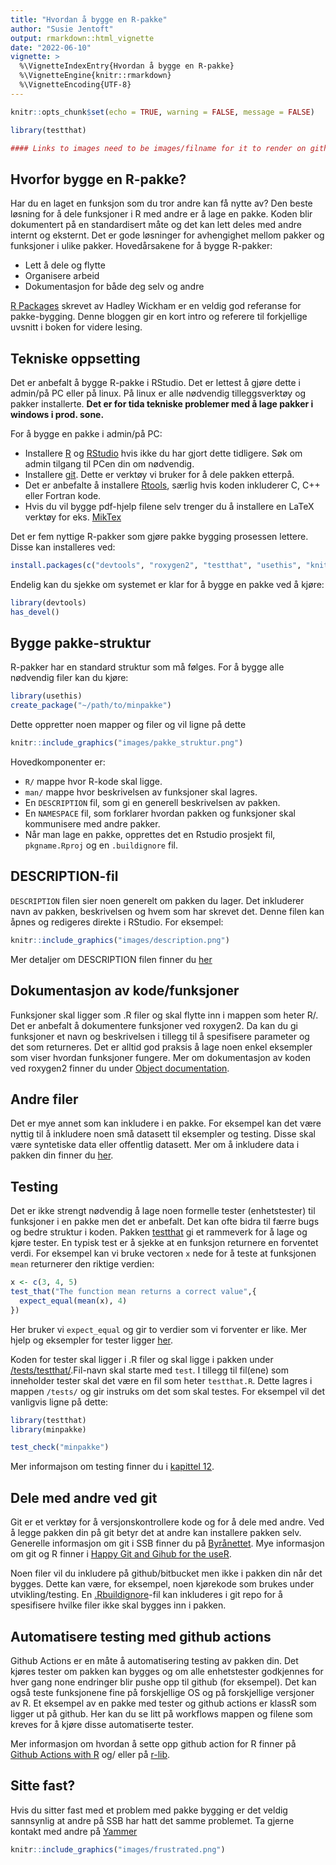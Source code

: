 ```yaml
---
title: "Hvordan å bygge en R-pakke"
author: "Susie Jentoft"
output: rmarkdown::html_vignette
date: "2022-06-10"
vignette: >
  %\VignetteIndexEntry{Hvordan å bygge en R-pakke}
  %\VignetteEngine{knitr::rmarkdown}
  %\VignetteEncoding{UTF-8}
---
```



```r
knitr::opts_chunk$set(echo = TRUE, warning = FALSE, message = FALSE)

library(testthat)

#### Links to images need to be images/filname for it to render on github!!
```

## Hvorfor bygge en R-pakke?
Har du en laget en funksjon som du tror andre kan få nytte av? Den beste løsning for å dele funksjoner i R med andre er å lage en pakke. Koden blir dokumentert på en standardisert måte og det kan lett deles med andre internt og eksternt. Det er gode løsninger for avhengighet mellom pakker og funksjoner i ulike pakker. Hovedårsakene for å bygge R-pakker:

* Lett å dele og flytte
* Organisere arbeid
* Dokumentasjon for både deg selv og andre

[R Packages](https://r-pkgs.org/index.html) skrevet av Hadley Wickham er en veldig god referanse for pakke-bygging. Denne bloggen gir en kort intro og referere til forkjellige uvsnitt i boken for videre lesing.


## Tekniske oppsetting
Det er anbefalt å bygge R-pakke i RStudio. Det er lettest å gjøre dette i admin/på PC eller på linux. På linux er alle nødvendig tilleggsverktøy og pakker installerte. **Det er for tida tekniske problemer med å lage pakker i windows i prod. sone.**  

For å bygge en pakke i admin/på PC:

 - Installere [R](https://www.r-project.org/) og [RStudio](https://www.rstudio.com/products/rstudio/) hvis ikke du har gjort dette tidligere. Søk om admin tilgang til PCen din om nødvendig. 
 - Installere [git](https://git-scm.com/). Dette er verktøy vi bruker for å dele pakken etterpå. 
 - Det er anbefalte å installere [Rtools](https://cran.r-project.org/bin/windows/Rtools/rtools40.html), særlig hvis koden inkluderer C, C++ eller Fortran kode.
 - Hvis du vil bygge pdf-hjelp filene selv trenger du å installere en LaTeX verktøy for eks. [MikTex](https://miktex.org/download)

Det er fem nyttige R-pakker som gjøre pakke bygging prosessen lettere. Disse kan installeres ved:

```r
install.packages(c("devtools", "roxygen2", "testthat", "usethis", "knitr"))
```

Endelig kan du sjekke om systemet er klar for å bygge en pakke ved å kjøre:

```r
library(devtools)
has_devel()
```


## Bygge pakke-struktur
R-pakker har en standard struktur som må følges. For å bygge alle nødvendig filer kan du kjøre:

```r
library(usethis)
create_package("~/path/to/minpakke")
```

Dette  oppretter noen mapper og filer og vil ligne på dette

```r
knitr::include_graphics("images/pakke_struktur.png")
```

Hovedkomponenter er:

 - `R/`  mappe hvor R-kode skal ligge.
 - `man/`  mappe hvor beskrivelsen av funksjoner skal lagres.
 - En `DESCRIPTION` fil, som gi en generell beskrivelsen av pakken.
 - En `NAMESPACE` fil, som forklarer hvordan pakken og funksjoner skal kommunisere med andre pakker.
 - Når man lage en pakke, opprettes det en Rstudio prosjekt fil, `pkgname.Rproj` og en `.buildignore` fil.

## DESCRIPTION-fil
`DESCRIPTION` filen sier noen generelt om pakken du lager. Det inkluderer navn av pakken, beskrivelsen og hvem som har skrevet det. Denne filen kan åpnes og redigeres direkte i RStudio. For eksempel:

```r
knitr::include_graphics("images/description.png")
```

Mer detaljer om DESCRIPTION filen finner du [her](https://r-pkgs.org/description.html) 


## Dokumentasjon av kode/funksjoner
Funksjoner skal ligger som .R filer og skal flytte inn i mappen som heter R/. Det er anbefalt å dokumentere funksjoner ved roxygen2. Da kan du gi funksjoner et navn og beskrivelsen i tillegg til å spesifisere parameter og det som returneres. Det er alltid god praksis å lage noen enkel eksempler som viser hvordan funksjoner fungere. Mer om dokumentasjon av koden ved roxygen2 finner du under [Object documentation](https://r-pkgs.org/man.html).

## Andre filer
Det er mye annet som kan inkludere i en pakke. For eksempel kan det være nyttig til å inkludere noen små datasett til eksempler og testing. Disse skal være syntetiske data eller offentlig datasett. Mer om å inkludere data i pakken din finner du [her](https://r-pkgs.org/data.html).


## Testing
Det er ikke strengt nødvendig å lage noen formelle tester (enhetstester) til funksjoner i en pakke men det er anbefalt. Det kan ofte bidra til færre bugs og bedre struktur i koden. Pakken [testthat](https://testthat.r-lib.org) gi et rammeverk for å lage og kjøre tester. En typisk test er å sjekke at en funksjon returnere en forventet verdi. For eksempel kan vi bruke vectoren `x` nede for å teste at funksjonen `mean` returnerer den riktige verdien:

```r
x <- c(3, 4, 5)
test_that("The function mean returns a correct value",{
  expect_equal(mean(x), 4)
})
```

Her bruker vi `expect_equal` og gir to verdier som vi forventer er like. Mer hjelp og eksempler for tester ligger [her](https://r-pkgs.org/tests.html#expectations).

Koden for tester skal ligger i .R filer og skal ligge i pakken under [/tests/testthat/](https://r-pkgs.org/tests.html#test-organisation).Fil-navn skal starte med `test`. I tillegg til fil(ene) som inneholder tester skal det være en fil som heter `testthat.R`. Dette lagres i mappen `/tests/` og gir instruks om det som skal testes. For eksempel vil det vanligvis ligne på dette:


```r
library(testthat)
library(minpakke)

test_check("minpakke")
```

Mer informajson om testing finner du i [kapittel 12](https://r-pkgs.org/tests.html).


## Dele med andre ved git
Git er et verktøy for å versjonskontrollere kode og for å dele med andre. Ved å legge pakken din på git betyr det at andre kan installere pakken selv. Generelle informasjon om git i SSB finner du på [Byrånettet](https://ssbno.sharepoint.com/sites/Kompetanseogutvikling/SitePages/Git-i-SSB.aspx). Mye informasjon om git og R finner i [Happy Git and Gihub for the useR](https://happygitwithr.com/index.html).

Noen filer vil du inkludere på github/bitbucket men ikke i pakken din når det bygges. Dette kan være, for eksempel, noen kjørekode som brukes under utvikling/testing. En 
[.Rbuildignore](https://r-pkgs.org/package-structure-state.html?q=buildignore#rbuildignore)-fil kan inkluderes i git repo for å spesifisere hvilke filer ikke skal  bygges inn i pakken.


## Automatisere testing med github actions
Github Actions er en måte å automatisering testing av pakken din. Det kjøres tester om pakken kan bygges og om alle enhetstester godkjennes for hver gang none endringer blir pushe opp til github (for eksempel). Det kan også teste funksjonene fine på forskjellige OS og på forskjellige versjoner av R. Et eksempel av en pakke med tester og github actions er klassR som ligger ut på github. Her kan du se litt på workflows mappen og filene som kreves for å kjøre disse automatiserte tester. 

Mer informasjon om hvordan å sette opp github action for R finner på [Github Actions with R](https://orchid00.github.io/actions_sandbox/index.html#what-are-github-actions) og/ eller på [r-lib](https://github.com/r-lib/actions).


## Sitte fast?
Hvis du sitter fast med et problem med pakke bygging er det veldig sannsynlig at andre på SSB har hatt det samme problemet. Ta gjerne kontakt med andre på [Yammer](https://www.yammer.com/ssb.no/#/threads/inGroup?type=in_group&feedId=9481952) 

```r
knitr::include_graphics("images/frustrated.png")
```
